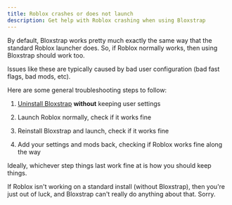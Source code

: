 ```yaml
---
title: Roblox crashes or does not launch
description: Get help with Roblox crashing when using Bloxstrap
---
```



By default, Bloxstrap works pretty much exactly the same way that the standard Roblox launcher does. So, if Roblox normally works, then using Bloxstrap should work too.

Issues like these are typically caused by bad user configuration (bad fast flags, bad mods, etc).

Here are some general troubleshooting steps to follow:

<Steps>

1. [Uninstall Bloxstrap](/wiki/help/uninstalling-bloxstrap/) **without** keeping user settings

2. Launch Roblox normally, check if it works fine

3. Reinstall Bloxstrap and launch, check if it works fine

4. Add your settings and mods back, checking if Roblox works fine along the way

</Steps>

Ideally, whichever step things last work fine at is how you should keep things.

If Roblox isn't working on a standard install (without Bloxstrap), then you're just out of luck, and Bloxstrap can't really do anything about that. Sorry.